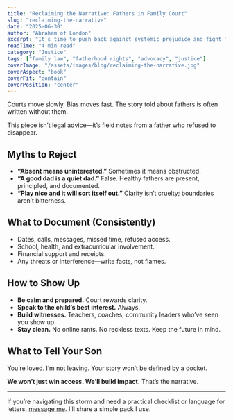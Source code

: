 ```yaml
---
title: "Reclaiming the Narrative: Fathers in Family Court"
slug: "reclaiming-the-narrative"
date: "2025-06-30"
author: "Abraham of London"
excerpt: "It’s time to push back against systemic prejudice and fight for fatherhood."
readTime: "4 min read"
category: "Justice"
tags: ["family law", "fatherhood rights", "advocacy", "justice"]
coverImage: "/assets/images/blog/reclaiming-the-narrative.jpg"
coverAspect: "book"
coverFit: "contain"
coverPosition: "center"
---
```


Courts move slowly. Bias moves fast. The story told about fathers is often written without them.

This piece isn’t legal advice—it’s field notes from a father who refused to disappear.

## Myths to Reject

- **“Absent means uninterested.”** Sometimes it means obstructed.  
- **“A good dad is a quiet dad.”** False. Healthy fathers are present, principled, and documented.  
- **“Play nice and it will sort itself out.”** Clarity isn’t cruelty; boundaries aren’t bitterness.

## What to Document (Consistently)

- Dates, calls, messages, missed time, refused access.  
- School, health, and extracurricular involvement.  
- Financial support and receipts.  
- Any threats or interference—write facts, not flames.

## How to Show Up

- **Be calm and prepared.** Court rewards clarity.  
- **Speak to the child’s best interest.** Always.  
- **Build witnesses.** Teachers, coaches, community leaders who’ve seen you show up.  
- **Stay clean.** No online rants. No reckless texts. Keep the future in mind.

## What to Tell Your Son

You’re loved. I’m not leaving. Your story won’t be defined by a docket.

**We won’t just win access. We’ll build impact.** That’s the narrative.

---

If you’re navigating this storm and need a practical checklist or language for letters, [message me](/contact). I’ll share a simple pack I use.
